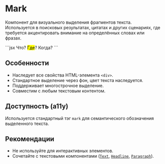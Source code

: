 <Overview>

# Mark

Компонент для визуального выделения фрагментов текста. Используется в поисковых результатах,
цитатах и других сценариях, где требуется акцентировать внимание на определённых словах или фразах.

</Overview>

<Playground>
  ```jsx
  <Text>
    Что? <Mark>Где</Mark>? Когда?
  </Text>
  ```
</Playground>

## Особенности

- Наследует все свойства HTML-элемента `<div>`.
- Стандартное выделение через фон, цвет текста наследуется.
- Поддерживает многострочное выделение.
- Совместим с любым текстовым контентом.

## Доступность (a11y)

Используется стандартный тэг `mark` для семантического обозначения выделенного текста.

## Рекомендации

- Не используйте для интерактивных элементов.
- Сочетайте с текстовыми компонентами ([`Text`](/components/typograhy), [`Headline`](/components/typograhy), [`Paragraph`](/components/typograhy)).
